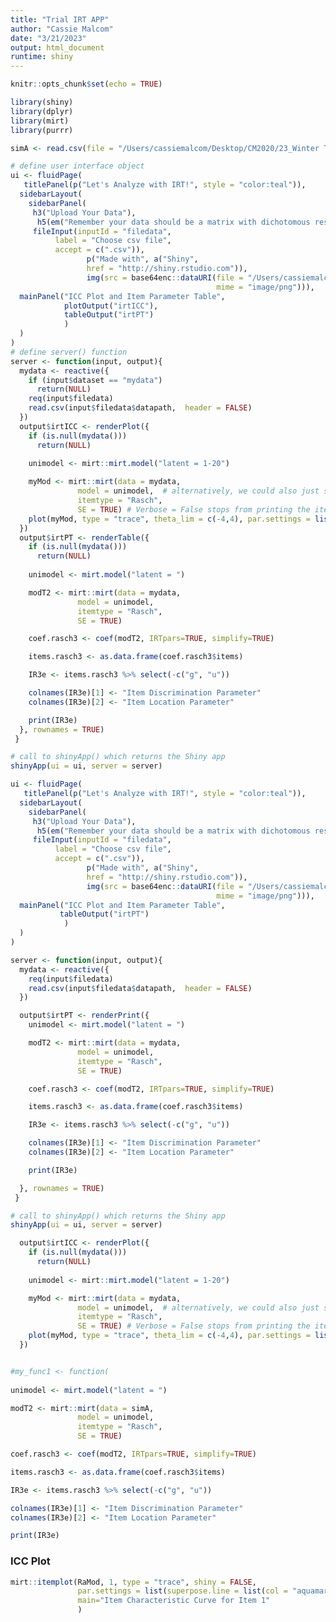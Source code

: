 ```yaml
---
title: "Trial IRT APP"
author: "Cassie Malcom"
date: "3/21/2023"
output: html_document
runtime: shiny
---
```


```r
knitr::opts_chunk$set(echo = TRUE)

library(shiny)
library(dplyr)
library(mirt)
library(purrr)
```

```r
simA <- read.csv(file = "/Users/cassiemalcom/Desktop/CM2020/23_Winter Term Classes/EDLD 640 DS Cap/IRT4Teachers/Data/irtSIM.csv", sep = " ",  header = FALSE)
```

```r
# define user interface object
ui <- fluidPage(
   titlePanel(p("Let's Analyze with IRT!", style = "color:teal")),
  sidebarLayout(
    sidebarPanel(
     h3("Upload Your Data"), 
      h5(em("Remember your data should be a matrix with dichotomous responses of 0 or 1 stored in a .csv file")),
     fileInput(inputId = "filedata",
          label = "Choose csv file",
          accept = c(".csv")), 
                 p("Made with", a("Shiny",
                 href = "http://shiny.rstudio.com")),
                 img(src = base64enc::dataURI(file = "/Users/cassiemalcom/Desktop/CM2020/23_Winter Term Classes/EDLD 640 DS Cap/IRT4Teachers/Images/shinyLogo.png", 
                                              mime = "image/png"))),
  mainPanel("ICC Plot and Item Parameter Table",
            plotOutput("irtICC"),
            tableOutput("irtPT")
            )
  )
)
# define server() function
server <- function(input, output){
  mydata <- reactive({
    if (input$dataset == "mydata")
      return(NULL)
    req(input$filedata)
    read.csv(input$filedata$datapath,  header = FALSE)
  })
  output$irtICC <- renderPlot({
    if (is.null(mydata()))
      return(NULL)
   
    unimodel <- mirt::mirt.model("latent = 1-20")

    myMod <- mirt::mirt(data = mydata,
               model = unimodel,  # alternatively, we could also just specify model = 1 in this case
               itemtype = "Rasch",
               SE = TRUE) # Verbose = False stops from printing the iterations
    plot(myMod, type = "trace", theta_lim = c(-4,4), par.settings = list(superpose.line = list(col = "aquamarine1")), main="ICCs for All Items")
  })
  output$irtPT <- renderTable({
    if (is.null(mydata()))
      return(NULL)
    
    unimodel <- mirt.model("latent = ")

    modT2 <- mirt::mirt(data = mydata,
               model = unimodel,
               itemtype = "Rasch",
               SE = TRUE) 

    coef.rasch3 <- coef(modT2, IRTpars=TRUE, simplify=TRUE)

    items.rasch3 <- as.data.frame(coef.rasch3$items)

    IR3e <- items.rasch3 %>% select(-c("g", "u"))

    colnames(IR3e)[1] <- "Item Discrimination Parameter"
    colnames(IR3e)[2] <- "Item Location Parameter"

    print(IR3e)
  }, rownames = TRUE)
 }

# call to shinyApp() which returns the Shiny app
shinyApp(ui = ui, server = server)
```

```r
ui <- fluidPage(
   titlePanel(p("Let's Analyze with IRT!", style = "color:teal")),
  sidebarLayout(
    sidebarPanel(
     h3("Upload Your Data"), 
      h5(em("Remember your data should be a matrix with dichotomous responses of 0 or 1 stored in a .csv file")),
     fileInput(inputId = "filedata",
          label = "Choose csv file",
          accept = c(".csv")), 
                 p("Made with", a("Shiny",
                 href = "http://shiny.rstudio.com")),
                 img(src = base64enc::dataURI(file = "/Users/cassiemalcom/Desktop/CM2020/23_Winter Term Classes/EDLD 640 DS Cap/IRT4Teachers/Images/shinyLogo.png", 
                                              mime = "image/png"))),
  mainPanel("ICC Plot and Item Parameter Table",
           tableOutput("irtPT")
            )
  )
)

server <- function(input, output){
  mydata <- reactive({
    req(input$filedata)
    read.csv(input$filedata$datapath,  header = FALSE)
  })

  output$irtPT <- renderPrint({
    unimodel <- mirt.model("latent = ")

    modT2 <- mirt::mirt(data = mydata,
               model = unimodel,
               itemtype = "Rasch",
               SE = TRUE)

    coef.rasch3 <- coef(modT2, IRTpars=TRUE, simplify=TRUE)

    items.rasch3 <- as.data.frame(coef.rasch3$items)

    IR3e <- items.rasch3 %>% select(-c("g", "u"))

    colnames(IR3e)[1] <- "Item Discrimination Parameter"
    colnames(IR3e)[2] <- "Item Location Parameter"

    print(IR3e)

  }, rownames = TRUE)
 }

# call to shinyApp() which returns the Shiny app
shinyApp(ui = ui, server = server)
```

```r
  output$irtICC <- renderPlot({
    if (is.null(mydata()))
      return(NULL)
   
    unimodel <- mirt::mirt.model("latent = 1-20")

    myMod <- mirt::mirt(data = mydata,
               model = unimodel,  # alternatively, we could also just specify model = 1 in this case
               itemtype = "Rasch",
               SE = TRUE) # Verbose = False stops from printing the iterations
    plot(myMod, type = "trace", theta_lim = c(-4,4), par.settings = list(superpose.line = list(col = "aquamarine1")), main="ICCs for All Items")
  })
```

```r

```


```r
#my_func1 <- function(
  
unimodel <- mirt.model("latent = ")

modT2 <- mirt::mirt(data = simA,
               model = unimodel,
               itemtype = "Rasch",
               SE = TRUE) 

coef.rasch3 <- coef(modT2, IRTpars=TRUE, simplify=TRUE)

items.rasch3 <- as.data.frame(coef.rasch3$items)

IR3e <- items.rasch3 %>% select(-c("g", "u"))

colnames(IR3e)[1] <- "Item Discrimination Parameter"
colnames(IR3e)[2] <- "Item Location Parameter"

print(IR3e)
```

### ICC Plot

```r
mirt::itemplot(RaMod, 1, type = "trace", shiny = FALSE, 
               par.settings = list(superpose.line = list(col = "aquamarine1")), 
               main="Item Characteristic Curve for Item 1"
               )
```

